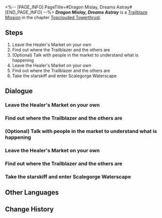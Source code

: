 <%-- [PAGE_INFO]
PageTitle=#Dragon Mislay, Dreams Astray#
[END_PAGE_INFO] --%>
{{Stub|Dialogue.}}
{{Mission Infobox
|id            = 1021301
|title         = 
|image         = <!--Mission Dragon Mislay, Dreams Astray.png-->
|type          = Trailblaze
|event_name    = 
|chapter       = Topclouded Towerthrust
|requirements  = 
|summary       = <!--official mission summary from Fate's Atlas-->
|characters    = Cloud Knight Captain; Dan Heng; Past Echo; Trailblazer
|startLocation = [[The Xianzhou Luofu]] - [[<!--starting area-->]]
|world         = The Xianzhou Luofu
|area          = <!--starting area-->
|prev          = 
|next          = 
|rewards       = 
}}
'''''Dragon Mislay, Dreams Astray''''' is a [[Trailblaze Mission]] in the chapter [[Topclouded Towerthrust]].

==Steps==
# Leave the Healer's Market on your own
# Find out where the Trailblazer and the others are
# (Optional) Talk with people in the market to understand what is happening
# Leave the Healer's Market on your own
# Find out where the Trailblazer and the others are
# Take the starskiff and enter Scalegorge Waterscape

<!--
==Gameplay Notes==

--><!--
==Trial Character==

-->
==Dialogue==
{{Stub Dialogue}}
===Leave the Healer's Market on your own===
{{Mission Description|type=trailblaze|location=<!--to be added-->|On the other side of Luofu, Sushang parks the skiff at the Alchemy Commission's Healer's Market after making contact with the Cloud Knights. The three finally land after a tumultuous journey. This was once a part of your familiar home. Memories of the past swell up into your mind, and countless bygone shadows swivel before your eyes. However, your friends are currently missing. You have no plans to remain here.}}
{{Dialogue Start}}
:{{tx}}
{{Dialogue End}}

===Find out where the Trailblazer and the others are===
{{Dialogue Start}}
:{{tx}}
{{Dialogue End}}

===(Optional) Talk with people in the market to understand what is happening===
{{Dialogue Start}}
:{{tx}}
{{Dialogue End}}

===Leave the Healer's Market on your own===
{{Dialogue Start}}
:{{tx}}
{{Dialogue End}}

===Find out where the Trailblazer and the others are===
{{Dialogue Start}}
:{{tx}}
{{Dialogue End}}

===Take the starskiff and enter Scalegorge Waterscape===
{{Dialogue Start}}
:{{tx}}
{{Dialogue End}}

==Other Languages==
{{Other Languages
|en   = Dragon Mislay, Dreams Astray
|zhs  = 螣蛇无穴，旧梦亡阙
|zht  = 螣蛇無穴，舊夢亡闕
|ja   = 騰蛇に穴無し、旧夢は潰える
|ko   = 길 잃은 용, 흩어진 옛 꿈
|es   = Dragón sin techo y sueños deshechos
|fr   = Dragon égaré, rêves condamnés
|ru   = Гонимый дракон и утраченные воспоминания
|th   = มังกรไร้พำนัก ความฝันเก่าที่แตกสลาย
|vi   = Long Tôn Lưu Lạc, Mộng Cũ Tiêu Tan
|de   = Heimatloser Drache, zerbrochene Erinnerungen
|id   = Naga Tak Bersarang, Kenangan Tak Berbingkai
|pt   = Dragão Extraviado, Sonhos Desencontrados
}}

==Change History==
{{Change History|1.2}}
